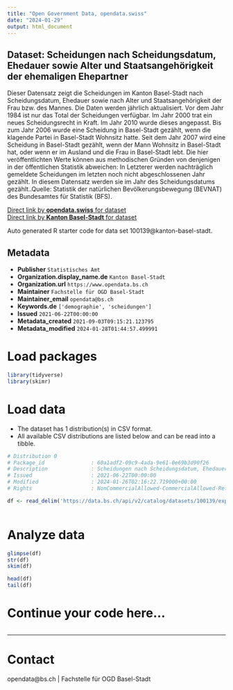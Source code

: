 ```yaml
---
title: "Open Government Data, opendata.swiss"
date: "2024-01-29"
output: html_document
---
```


## Dataset: Scheidungen nach Scheidungsdatum, Ehedauer sowie Alter und Staatsangehörigkeit der ehemaligen Ehepartner

Dieser Datensatz zeigt die Scheidungen im Kanton Basel-Stadt nach Scheidungsdatum, Ehedauer sowie nach Alter und Staatsangehörigkeit der Frau bzw. des Mannes. Die Daten werden jährlich aktualisiert. Vor dem Jahr 1984 ist nur das Total der Scheidungen verfügbar. Im Jahr 2000 trat ein neues Scheidungsrecht in Kraft. Im Jahr 2010 wurde dieses angepasst. Bis zum Jahr 2006 wurde eine Scheidung in Basel-Stadt gezählt, wenn die klagende Partei in Basel-Stadt Wohnsitz hatte. Seit dem Jahr 2007 wird eine Scheidung in Basel-Stadt gezählt, wenn der Mann Wohnsitz in Basel-Stadt hat, oder wenn er im Ausland und die Frau in Basel-Stadt lebt. Die hier veröffentlichten Werte können aus methodischen Gründen von denjenigen in der öffentlichen Statistik abweichen: In Letzterer werden nachträglich gemeldete Scheidungen im letzten noch nicht abgeschlossenen Jahr gezählt. In diesem Datensatz werden sie im Jahr des Scheidungsdatums gezählt..Quelle: Statistik der natürlichen Bevölkerungsbewegung (BEVNAT) des Bundesamtes für Statistik (BFS).

[Direct link by **opendata.swiss** for dataset](https://opendata.swiss/de/dataset/scheidungen-nach-scheidungsdatum-ehedauer-sowie-alter-und-staatsangehorigkeit-der-ehemaligen-eh)<br>
[Direct link by **Kanton Basel-Stadt** for dataset](https://data.bs.ch/explore/dataset/100139/)

Auto generated R starter code for data set 100139@kanton-basel-stadt.

## Metadata

- **Publisher** `Statistisches Amt`
- **Organization.display_name.de** `Kanton Basel-Stadt`
- **Organization.url** `https://www.opendata.bs.ch`
- **Maintainer** `Fachstelle für OGD Basel-Stadt`
- **Maintainer_email** `opendata@bs.ch`
- **Keywords.de** `['demographie', 'scheidungen']`
- **Issued** `2021-06-22T00:00:00`
- **Metadata_created** `2021-09-03T09:15:21.123795`
- **Metadata_modified** `2024-01-28T01:44:57.499991`


# Load packages

```r

library(tidyverse)
library(skimr)

```

# Load data

-   The dataset has 1 distribution(s) in CSV format.
-   All available CSV distributions are listed below and can be read into a tibble.

```r

# Distribution 0
# Package_id               : 60a1adf2-09c9-4ada-9e61-0e69b3d90f26
# Description              : Scheidungen nach Scheidungsdatum, Ehedauer sowie Alter und Staatsangehörigkeit der ehemaligen Ehepartner (csv)
# Issued                   : 2021-06-22T00:00:00
# Modified                 : 2024-01-26T02:16:22.719000+00:00
# Rights                   : NonCommercialAllowed-CommercialAllowed-ReferenceRequired

df <- read_delim('https://data.bs.ch/api/v2/catalog/datasets/100139/exports/csv')



```

# Analyze data

```r

glimpse(df)
str(df)
skim(df)

head(df)
tail(df)

```

# Continue your code here...

```r

```

------------------------------------------------------------------------

# Contact

opendata@bs.ch | Fachstelle für OGD Basel-Stadt
